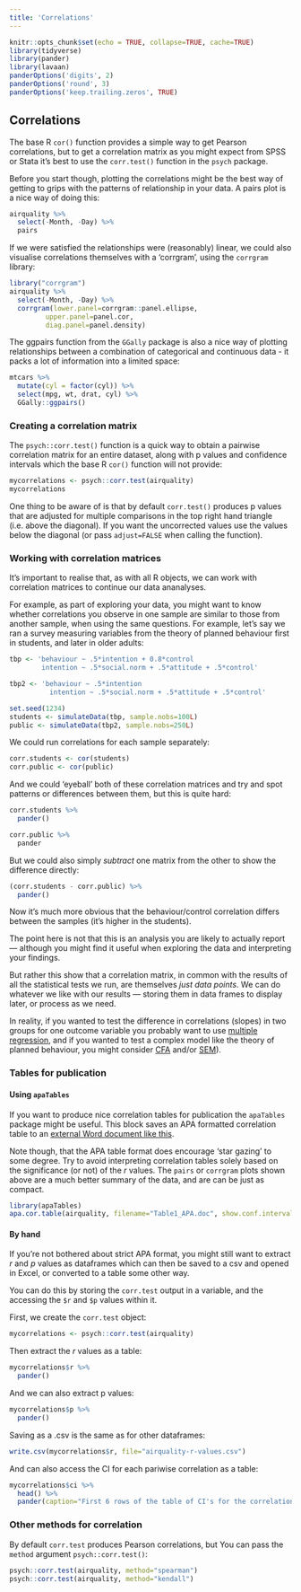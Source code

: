 ```yaml
---
title: 'Correlations'
---
```


```r
knitr::opts_chunk$set(echo = TRUE, collapse=TRUE, cache=TRUE)
library(tidyverse)
library(pander)
library(lavaan)
panderOptions('digits', 2)
panderOptions('round', 3)
panderOptions('keep.trailing.zeros', TRUE)

```


## Correlations {- #correlations}

The base R `cor()` function provides a simple way to get Pearson correlations, but to get a correlation matrix as you might expect from SPSS or Stata it's best to use the ``corr.test()`` function in the `psych` package.

Before you start though, plotting the correlations might be the best way of getting to grips with the patterns of relationship in your data.  A pairs plot is a nice way of doing this:


```r
airquality %>% 
  select(-Month, -Day) %>% 
  pairs
```


If we were satisfied the relationships were (reasonably) linear, we could also visualise correlations themselves with a 'corrgram', using the `corrgram` library:


```r
library("corrgram")
airquality %>% 
  select(-Month, -Day) %>% 
  corrgram(lower.panel=corrgram::panel.ellipse,
         upper.panel=panel.cor,
         diag.panel=panel.density)

```


The ggpairs function from the `GGally` package is also a nice way of plotting relationships between a combination of categorical and continuous data - it packs a lot of information into a limited space:


```r
mtcars %>% 
  mutate(cyl = factor(cyl)) %>% 
  select(mpg, wt, drat, cyl) %>% 
  GGally::ggpairs()

```



### Creating a correlation matrix {- #correlation-matrix}


The `psych::corr.test()` function is a quick way to obtain a pairwise correlation matrix for an entire dataset, along with p values and confidence intervals which the base R `cor()` function will not provide:


```r
mycorrelations <- psych::corr.test(airquality)
mycorrelations
```


One thing to be aware of is that by default `corr.test()` produces p values that are adjusted for multiple comparisons in the top right hand triangle (i.e. above the diagonal). If you want the uncorrected values use the values below the diagonal (or pass `adjust=FALSE` when calling the function). 



### Working with correlation matrices {-}

It's important to realise that, as with all R objects, we can work with correlation matrices to continue our data ananalyses.

For example, as part of exploring your data, you might want to know whether correlations you observe in one sample are similar to those from another sample, when using the same questions. For example, let's say we ran a survey measuring variables from the theory of planned behaviour first in students, and later in older adults:

```r
tbp <- 'behaviour ~ .5*intention + 0.8*control
        intention ~ .5*social.norm + .5*attitude + .5*control'

tbp2 <- 'behaviour ~ .5*intention
          intention ~ .5*social.norm + .5*attitude + .5*control'

set.seed(1234)
students <- simulateData(tbp, sample.nobs=100L)
public <- simulateData(tbp2, sample.nobs=250L)
```

We could run correlations for each sample separately:

```r
corr.students <- cor(students)
corr.public <- cor(public)
```


And we could 'eyeball' both of these correlation matrices and try and spot patterns or differences between them, but this is quite hard:

```r
corr.students %>% 
  pander()
```

```r
corr.public %>% 
  pander
```


But we could also simply *subtract* one matrix from the other to show the difference directly:

```r
(corr.students - corr.public) %>% 
  pander()
```

Now it's much more obvious that the behaviour/control correlation differs between the samples (it's higher in the students).

The point here is not that this is an analysis you are likely to actually report --- although you might find it useful when exploring the data and interpreting your findings. 

But rather this show that a correlation matrix, in common with the results of all the statistical tests we run, are themselves *just data points*. We can do whatever we like with our results — storing them in data frames to display later, or process as we need.

In reality, if you wanted to test the difference in correlations (slopes) in two groups for one outcome variable you probably want to use [multiple regression](#regression), and if you wanted to test a complex model like the theory of planned behaviour, you might consider [CFA](#cfa) and/or [SEM](#sem)).





### Tables for publication {- #correlation-tables-for-publication}


#### Using `apaTables` {-}

If you want to produce nice correlation tables for publication the `apaTables` package might be useful. This block saves an APA formatted correlation table to an [external Word document like this](Table1_APA.doc).

Note though, that the APA table format does encourage 'star gazing' to some degree. Try to avoid interpreting correlation tables solely based on the significance (or not) of the *r* values. The `pairs` or `corrgram` plots shown above are a much better summary of the data, and are can be just as compact.


```r
library(apaTables)
apa.cor.table(airquality, filename="Table1_APA.doc", show.conf.interval=F)
```


#### By hand {-}

If you're not bothered about strict APA format, you might still want to extract *r* and *p* values as dataframes which can then be saved to a csv and opened in Excel, or converted to a table  some other way. 

You can do this by storing the `corr.test` output in a variable, and the accessing the `$r` and `$p` values within it. 

First, we create the `corr.test` object:


```r
mycorrelations <- psych::corr.test(airquality)
```

Then extract the *r* values as a table:

```r
mycorrelations$r %>% 
  pander()
```



And we can also extract p values:

```r
mycorrelations$p %>% 
  pander()
```


Saving as a .csv is the same as for other dataframes:

```r
write.csv(mycorrelations$r, file="airquality-r-values.csv")
```



And can also access the CI for each pariwise correlation as a table:

```r
mycorrelations$ci %>% 
  head() %>% 
  pander(caption="First 6 rows of the table of CI's for the correlation matrix.")
```



### Other methods for correlation {- #correlation-methods}

By default `corr.test` produces Pearson correlations, but You can pass the `method` argument `psych::corr.test()`:

```r
psych::corr.test(airquality, method="spearman")
psych::corr.test(airquality, method="kendall")
```




